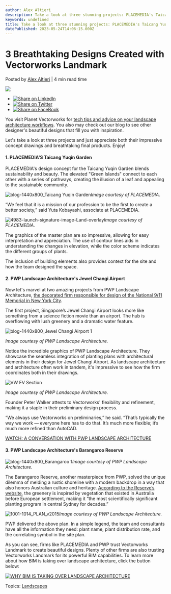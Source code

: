 ```yaml
---
author: Alex Altieri
description: Take a look at three stunning projects: PLACEMEDIA's Taicang Yuqin Garden and PWP Landscape Architecture's Jewel Changi Airport and Barangaroo Reserve.
keywords: undefined
title: Take a look at three stunning projects: PLACEMEDIA's Taicang Yuqin Garden and PWP Landscape Architecture's Jewel Changi Airport and Barangaroo Reserve. 
datePublished: 2023-05-24T14:06:15.000Z
---
```

  

# 3 Breathtaking Designs Created with Vectorworks Landmark

 Posted by [Alex Altieri](https://blog.vectorworks.net/author/alex-altieri) | 4 min read time 

![](https://blog.vectorworks.net/hubfs/Blog%20Images/2023%20Blog%20Images/230522_3%20Breathtaking%20Land%20Projects/blog-1440x800_Jewel%20Changi%20Airport%201.png) 

* [![Share on LinkedIn](https://2659751.fs1.hubspotusercontent-na1.net/hubfs/2659751/michaelDemo/share-LI.png)](http://www.linkedin.com/shareArticle?mini=true&url=https%3A%2F%2Fblog.vectorworks.net%2Fyoure-going-to-want-to-check-out-these-3-landscape-projects)
* [![Share on Twitter](https://2659751.fs1.hubspotusercontent-na1.net/hubfs/2659751/michaelDemo/share-TW.png)](https://www.twitter.com/share?text=3%20Breathtaking%20Designs%20Created%20with%20Vectorworks%20Landmark&url=https%3A%2F%2Fblog.vectorworks.net%2Fyoure-going-to-want-to-check-out-these-3-landscape-projects&via=PMGTweets)
* [![Share on FaceBook](https://2659751.fs1.hubspotusercontent-na1.net/hubfs/2659751/michaelDemo/share-FB.png)](https://www.facebook.com/sharer/sharer.php?u=https%3A%2F%2Fblog.vectorworks.net%2Fyoure-going-to-want-to-check-out-these-3-landscape-projects)

You visit Planet Vectorworks for [tech tips and advice on your landscape architecture workflows](../../../net/vectorworks/blog/a-template-file-crash-course-vectorworks.html). You also may check out our blog to see other designer's beautiful designs that fill you with inspiration. 

Let's take a look at three projects and just appreciate both their impressive concept drawings and breathtaking final products. Enjoy!

#### 1\. PLACEMEDIA'S Taicang Yuqin Garden

PLACEMEDIA's design concept for the Taicang Yuqin Garden blends sustainability and beauty. The elevated "Green Islands" connect to each other with a series of pathways, creating the illusion of a leaf and appealing to the sustainable community.

![blog-1440x800_Taicang Yuqin Garden](https://blog.vectorworks.net/hs-fs/hubfs/Blog%20Images/2023%20Blog%20Images/230522_3%20Breathtaking%20Land%20Projects/blog-1440x800_Taicang%20Yuqin%20Garden.png?width=1440&height=800&name=blog-1440x800_Taicang%20Yuqin%20Garden.png)_Image courtesy of PLACEMEDIA._

“We feel that it is a mission of our profession to be the first to create a better society,” said Yuta Kobayashi, associate at PLACEMEDIA.

![4983-launch-signature-image-Land-overlay](https://blog.vectorworks.net/hs-fs/hubfs/Blog%20Images/2023%20Blog%20Images/230522_3%20Breathtaking%20Land%20Projects/4983-launch-signature-image-Land-overlay.jpg?width=1440&height=907&name=4983-launch-signature-image-Land-overlay.jpg)_Image courtesy of PLACEMEDIA._

The graphics of the master plan are so impressive, allowing for easy interpretation and appreciation. The use of contour lines aids in understanding the changes in elevation, while the color scheme indicates the different groups of plants.

The inclusion of building elements also provides context for the site and how the team designed the space.

#### 2\. PWP Landscape Architecture's Jewel Changi Airport

Now let's marvel at two amazing projects from PWP Landscape Architecture, [the decorated firm responsible for design of the National 9/11 Memorial in New York City](https://www.vectorworks.net/customer-showcase/minimalistic-design-with-enormous-impact).

The first project, Singapore’s Jewel Changi Airport looks more like something from a science fiction movie than an airport. The hub is overflowing with lush greenery and a dramatic water feature. 

![blog-1440x800_Jewel Changi Airport 1](https://blog.vectorworks.net/hs-fs/hubfs/Blog%20Images/2023%20Blog%20Images/230522_3%20Breathtaking%20Land%20Projects/blog-1440x800_Jewel%20Changi%20Airport%201.png?width=1440&height=800&name=blog-1440x800_Jewel%20Changi%20Airport%201.png)

_Image courtesy of PWP Landscape Architecture._

Notice the incredible graphics of PWP Landscape Architecture. They showcase the seamless integration of planting plans with architectural elements in their design for Jewel Changi Airport. As landscape architecture and architecture often work in tandem, it's impressive to see how the firm coordinates both in their drawings.

![VW FV Section](https://blog.vectorworks.net/hs-fs/hubfs/Blog%20Images/2023%20Blog%20Images/230522_3%20Breathtaking%20Land%20Projects/VW%20FV%20Section.png?width=1440&height=479&name=VW%20FV%20Section.png)

_Image courtesy of PWP Landscape Architecture._

Founder Peter Walker attests to Vectorworks' flexibility and refinement, making it a staple in their preliminary design process.

“We always use Vectorworks on preliminaries,” he said. “That’s typically the way we work — everyone here has to do that. It’s much more flexible; it’s much more refined than AutoCAD. 

[WATCH: A CONVERSATION WITH PWP LANDSCAPE ARCHITECTURE](https://www.youtube.com/watch?v=wxDEH7OHK8Q)

#### 3\. PWP Landscape Architecture's Barangaroo Reserve

![blog-1440x800_Barangaroo 1](https://blog.vectorworks.net/hs-fs/hubfs/Blog%20Images/2023%20Blog%20Images/230522_3%20Breathtaking%20Land%20Projects/blog-1440x800_Barangaroo%201.png?width=1440&height=800&name=blog-1440x800_Barangaroo%201.png)_Image courtesy of PWP Landscape Architecture._

The Barangaroo Reserve, another masterpiece from PWP, solved the unique dilemma of melding a rustic shoreline with a modern backdrop in a way that also honors Australian culture and heritage. [According to the Reserve’s website](https://www.barangaroo.com), the greenery is inspired by vegetation that existed in Australia before European settlement, making it “the most scientifically significant planting program in central Sydney for decades.”

![1001-1014_PLAN_v2015](https://blog.vectorworks.net/hs-fs/hubfs/Blog%20Images/2023%20Blog%20Images/230522_3%20Breathtaking%20Land%20Projects/1001-1014_PLAN_v2015.jpg?width=1440&height=920&name=1001-1014_PLAN_v2015.jpg)_Image courtesy of PWP Landscape Architecture._

PWP delivered the above plan. In a simple legend, the team and consultants have all the information they need: plant name, plant distribution rate, and the correlating symbol in the site plan.

As you can see, firms like PLACEMEDIA and PWP trust Vectorworks Landmark to create beautiful designs. Plenty of other firms are also trusting Vectorworks Landmark for its powerful BIM capabilities. To learn more about how BIM is taking over landscape architecture, click the button below:

[![WHY BIM IS TAKING OVER LANDSCAPE ARCHITECTURE](https://no-cache.hubspot.com/cta/default/3018241/65004fce-9c10-4f7b-a517-ff359cbaa9e4.png)](https://cta-redirect.hubspot.com/cta/redirect/3018241/65004fce-9c10-4f7b-a517-ff359cbaa9e4) 

 Topics: [Landscapes](https://blog.vectorworks.net/topic/landscapes) 

  